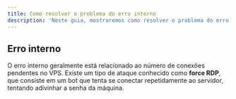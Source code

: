 ---
title: Como resolver o problema do erro interno
description: 'Neste guia, mostraremos como resolver o problema do erro interno no seu vps.'
---

## Erro interno

O erro interno geralmente está relacionado ao número de conexões pendentes no VPS. Existe um tipo de ataque conhecido como **force RDP**, que consiste em um bot que tenta se conectar repetidamente ao servidor, tentando adivinhar a senha da máquina.